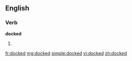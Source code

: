 ==English==

===Verb===
'''docked'''

# {{past of|[[dock]]}}

[[fr:docked]]
[[mg:docked]]
[[simple:docked]]
[[vi:docked]]
[[zh:docked]]